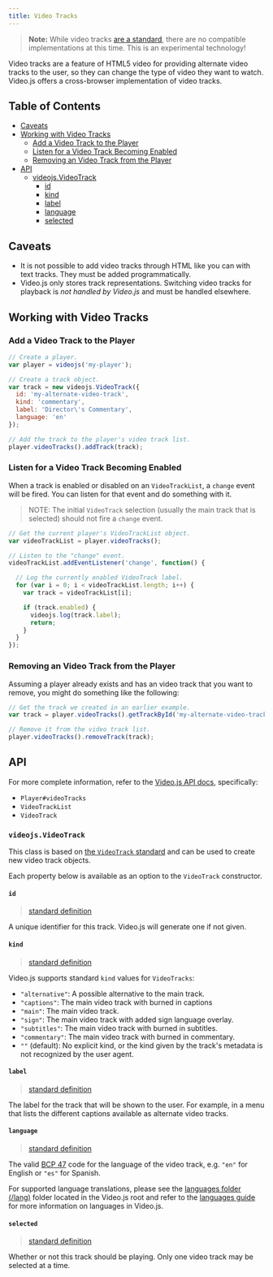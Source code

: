 ```yaml
---
title: Video Tracks
---
```


> **Note:** While video tracks [are a standard][spec-videotrack], there are no compatible implementations at this time. This is an experimental technology!

Video tracks are a feature of HTML5 video for providing alternate video tracks to the user, so they can change the type of video they want to watch. Video.js offers a cross-browser implementation of video tracks.

## Table of Contents

* [Caveats](#caveats)
* [Working with Video Tracks](#working-with-video-tracks)
  * [Add a Video Track to the Player](#add-a-video-track-to-the-player)
  * [Listen for a Video Track Becoming Enabled](#listen-for-a-video-track-becoming-enabled)
  * [Removing an Video Track from the Player](#removing-an-video-track-from-the-player)
* [API](#api)
  * [videojs.VideoTrack](#videojsvideotrack)
    * [id](#id)
    * [kind](#kind)
    * [label](#label)
    * [language](#language)
    * [selected](#selected)

## Caveats

* It is not possible to add video tracks through HTML like you can with text tracks. They must be added programmatically.
* Video.js only stores track representations. Switching video tracks for playback is _not handled by Video.js_ and must be handled elsewhere.

## Working with Video Tracks

### Add a Video Track to the Player

```js
// Create a player.
var player = videojs('my-player');

// Create a track object.
var track = new videojs.VideoTrack({
  id: 'my-alternate-video-track',
  kind: 'commentary',
  label: 'Director\'s Commentary',
  language: 'en'
});

// Add the track to the player's video track list.
player.videoTracks().addTrack(track);
```

### Listen for a Video Track Becoming Enabled

When a track is enabled or disabled on an `VideoTrackList`, a `change` event will be fired. You can listen for that event and do something with it.

> NOTE: The initial `VideoTrack` selection (usually the main track that is selected) should not fire a `change` event.

```js
// Get the current player's VideoTrackList object.
var videoTrackList = player.videoTracks();

// Listen to the "change" event.
videoTrackList.addEventListener('change', function() {

  // Log the currently enabled VideoTrack label.
  for (var i = 0; i < videoTrackList.length; i++) {
    var track = videoTrackList[i];

    if (track.enabled) {
      videojs.log(track.label);
      return;
    }
  }
});
```

### Removing an Video Track from the Player

Assuming a player already exists and has an video track that you want to remove, you might do something like the following:

```js
// Get the track we created in an earlier example.
var track = player.videoTracks().getTrackById('my-alternate-video-track');

// Remove it from the video track list.
player.videoTracks().removeTrack(track);
```

## API

For more complete information, refer to the [Video.js API docs](https://docs.videojs.com/), specifically:

* `Player#videoTracks`
* `VideoTrackList`
* `VideoTrack`

### `videojs.VideoTrack`

This class is based on [the `VideoTrack` standard][spec-videotrack] and can be used to create new video track objects.

Each property below is available as an option to the `VideoTrack` constructor.

#### `id`

> [standard definition](https://html.spec.whatwg.org/multipage/embedded-content.html#dom-videotrack-id)

A unique identifier for this track. Video.js will generate one if not given.

#### `kind`

> [standard definition](https://html.spec.whatwg.org/multipage/embedded-content.html#dom-videotrack-kind)

Video.js supports standard `kind` values for `VideoTracks`:

* `"alternative"`: A possible alternative to the main track.
* `"captions"`: The main video track with burned in captions
* `"main"`: The main video track.
* `"sign"`: The main video track with added sign language overlay.
* `"subtitles"`: The main video track with burned in subtitles.
* `"commentary"`: The main video track with burned in commentary.
* `""` (default): No explicit kind, or the kind given by the track's metadata is not recognized by the user agent.

#### `label`

> [standard definition](https://html.spec.whatwg.org/multipage/embedded-content.html#dom-videotrack-label)

The label for the track that will be shown to the user. For example, in a menu that lists the different captions available as alternate video tracks.

#### `language`

> [standard definition](https://html.spec.whatwg.org/multipage/embedded-content.html#dom-videotrack-language)

The valid [BCP 47](https://tools.ietf.org/html/bcp47) code for the language of the video track, e.g. `"en"` for English or `"es"` for Spanish.

For supported language translations, please see the [languages folder (/lang)](https://github.com/videojs/video.js/tree/main/lang) folder located in the Video.js root and refer to the [languages guide](/docs/guides/languages.md) for more information on languages in Video.js.

#### `selected`

> [standard definition](https://html.spec.whatwg.org/multipage/embedded-content.html#dom-videotrack-selected)

Whether or not this track should be playing. Only one video track may be selected at a time.

[spec-videotrack]: https://html.spec.whatwg.org/multipage/embedded-content.html#videotrack
